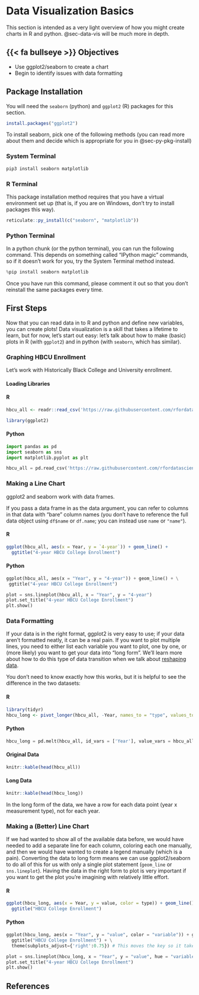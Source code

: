 # Data Visualization Basics {#sec-basic-data-vis}

This section is intended as a very light overview of how you might create charts in R and python. @sec-data-vis will be much more in depth.

## {{< fa bullseye >}} Objectives 

- Use ggplot2/seaborn to create a chart
- Begin to identify issues with data formatting

## Package Installation 

You will need the `seaborn` (python) and `ggplot2` (R) packages for this section. 

```r
install.packages("ggplot2")
```

To install seaborn, pick one of the following methods (you can read more about them and decide which is appropriate for you in @sec-py-pkg-install)

::: panel-tabset
### System Terminal

```bash
pip3 install seaborn matplotlib
```

### R Terminal

This package installation method requires that you have a virtual environment set up (that is, if you are on Windows, don't try to install packages this way).

```r
reticulate::py_install(c("seaborn", "matplotlib"))
```

### Python Terminal

In a python chunk (or the python terminal), you can run the following command. This depends on something called "IPython magic" commands, so if it doesn't work for you, try the System Terminal method instead.

```python
%pip install seaborn matplotlib
```

Once you have run this command, please comment it out so that you don't reinstall the same packages every time.

:::

## First Steps

Now that you can read data in to R and python and define new variables, you can create plots! 
Data visualization is a skill that takes a lifetime to learn, but for now, let's start out easy:  let's talk about how to make (basic) plots in R (with `ggplot2`) and in python (with `seaborn`, which has similar).

### Graphing HBCU Enrollment
Let's work with Historically Black College and University enrollment. 

::: callout-demo
#### Loading Libraries

::: panel-tabset
#### R

```r
hbcu_all <- readr::read_csv('https://raw.githubusercontent.com/rfordatascience/tidytuesday/master/data/2021/2021-02-02/hbcu_all.csv')

library(ggplot2)
```

#### Python

```python
import pandas as pd
import seaborn as sns
import matplotlib.pyplot as plt

hbcu_all = pd.read_csv('https://raw.githubusercontent.com/rfordatascience/tidytuesday/master/data/2021/2021-02-02/hbcu_all.csv')

```

:::
:::

### Making a Line Chart

ggplot2 and seaborn work with data frames. 

If you pass a data frame in as the data argument, you can refer to columns in that data with "bare" column names (you don't have to reference the full data object using `df$name` or `df.name`; you can instead use `name` or `"name"`).

::: callout-demo

::: panel-tabset
#### R

```r

ggplot(hbcu_all, aes(x = Year, y = `4-year`)) + geom_line() +
  ggtitle("4-year HBCU College Enrollment")

```

#### Python

```python

ggplot(hbcu_all, aes(x = "Year", y = "4-year")) + geom_line() + \
 ggtitle("4-year HBCU College Enrollment")

```

```python

plot = sns.lineplot(hbcu_all, x = "Year", y = "4-year")
plot.set_title("4-year HBCU College Enrollment")
plt.show()
```



:::
:::

### Data Formatting

If your data is in the right format, ggplot2 is very easy to use; if your data aren't formatted neatly, it can be a real pain. 
If you want to plot multiple lines, you need to either list each variable you want to plot, one by one, or (more likely) you want to get your data into "long form". 
We'll learn more about how to do this type of data transition when we talk about [reshaping data](05-data-reshape.qmd).

::: callout-demo

You don't need to know exactly how this works, but it is helpful to see the difference in the two datasets:

::: panel-tabset
#### R
```r
library(tidyr)
hbcu_long <- pivot_longer(hbcu_all, -Year, names_to = "type", values_to = "value")
```

#### Python
```python
hbcu_long = pd.melt(hbcu_all, id_vars = ['Year'], value_vars = hbcu_all.columns[1:11])
```

#### Original Data
```r
knitr::kable(head(hbcu_all))
```

#### Long Data
```r

knitr::kable(head(hbcu_long))
```

In the long form of the data, we have a row for each data point (year x measurement type), not for each year.
:::
:::

### Making a (Better) Line Chart

If we had wanted to show all of the available data before, we would have needed to add a separate line for each column, coloring each one manually, and then we would have wanted to create a legend manually (which is a pain). 
Converting the data to long form means we can use ggplot2/seaborn to do all of this for us with only a single plot statement (`geom_line` or `sns.lineplot`).
Having the data in the right form to plot is very important if you want to get the plot you're imagining with relatively little effort.


::: callout-demo
::: panel-tabset

#### R
```r

ggplot(hbcu_long, aes(x = Year, y = value, color = type)) + geom_line() +
  ggtitle("HBCU College Enrollment")
```

#### Python
```python

ggplot(hbcu_long, aes(x = "Year", y = "value", color = "variable")) + geom_line() + \
  ggtitle("HBCU College Enrollment") + \
  theme(subplots_adjust={'right':0.75}) # This moves the key so it takes up 25% of the area
```

```python
plot = sns.lineplot(hbcu_long, x = "Year", y = "value", hue = "variable")
plot.set_title("4-year HBCU College Enrollment")
plt.show()
```


:::
:::

## References {#sec-graphics-intro-refs}
